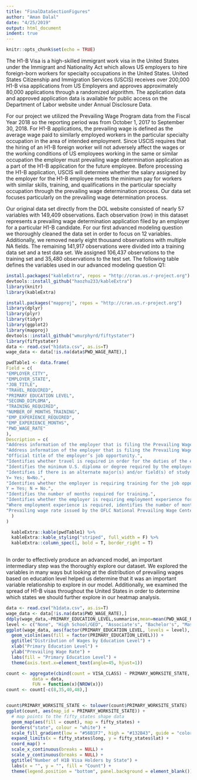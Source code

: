 ```yaml
---
title: "FinalDataSectionFigures"
author: "Aman Dalal"
date: "4/25/2019"
output: html_document
indent: true
---
```


```r
knitr::opts_chunk$set(echo = TRUE)
```

  The H1-B Visa is a high-skilled immigrant work visa in the United States under the Immigrant and Nationality Act which allows US employers to hire foreign-born workers for specialty occupations in the United States. United States Citizenship and Immigration Services (USCIS) receives over 200,000 H1-B visa applications from US Employers and approves approximately 80,000 applications through a randomized algorithm. The application data and approved application data is available for public access on the Department of Labor website under Annual Disclosure Data.


  For our project we utilized the Prevailing Wage Program data from the Fiscal Year 2018 so the reporting period was from October 1, 2017 to September 30, 2018. For H1-B applications, the prevailing wage is defined as the average wage paid to similarly employed workers in the particular specialty occupation in the area of intended employment. Since USCIS requires that the hiring of an H1-B foreign worker will not adversely affect the wages or the working conditions of US employees working in the same or similar occupation the employer must prevailing wage determination application as a part of the H1-B application for the future employee. Before processing the H1-B application, USCIS will determine whether the salary assigned by the employer for the H1-B employee meets the minimum pay for workers with similar skills, training, and qualifications in the particular specialty occupation through the prevailing wage determination process. Our data set focuses particularly on the prevailing wage determination process.


  Our original data set directly from the DOL website consisted of nearly 57 variables with 149,409 observations. Each observation (row) in this dataset represents a prevailing wage determination application filed by an employer for a particular H1-B candidate. For our first advanced modeling question we thoroughly cleaned the data set in order to focus on 12 variables. Additionally, we removed nearly eight thousand observations with multiple NA fields. The remaining 141,917 observations were divided into a training data set and a test data set. We assigned 106,437 observations to the training set and 35,480 observations to the test set. The following table defines the variables used in our advanced modeling question Q1:


```r
install.packages("kableExtra", repos = "http://cran.us.r-project.org")
devtools::install_github("haozhu233/kableExtra")
library(knitr)
library(kableExtra)
```

```r
install.packages("mapproj", repos = "http://cran.us.r-project.org")
library(dplyr)
library(plyr)
library(tidyr)
library(ggplot2)
library(mapproj)
devtools::install_github("wmurphyrd/fiftystater")
library(fiftystater)
data <- read.csv("h1data.csv", as.is=T)
wage_data <- data[!is.na(data$PWD_WAGE_RATE),]
```

```r

pwdTable1 <- data.frame(
Field = c(
"EMPLOYER_CITY",
"EMPLOYER_STATE",
"JOB_TITLE",
"TRAVEL_REQUIRED",
"PRIMARY EDUCATION LEVEL",
"SECOND_DIPLOMA",
"TRAINING_REQUIRED",
"NUMBER_OF_MONTHS_TRAINING",
"EMP_EXPERIENCE_REQUIRED",
"EMP_EXPERIENCE_MONTHS",
"PWD_WAGE_RATE"
),
Description = c(
"Address information of the employer that is filing the Prevailing Wage Determination Form.",
"Address information of the employer that is filing the Prevailing Wage Determination Form.",
"Official title of the employer’s job opportunity.",
"Identifies whether travel is required in order for the duties of the employer’s job opportunity to be performed.",
"Identifies the minimum U.S. diploma or degree required by the employer for the job opportunity. Valid values include “None,” “High School/GED,” “Associate’s,” “Bachelor’s,” “Master’s,” “Doctorate (PhD),” and “Other degree (JD, MD, etc.)”.",
"Identifies if there is an alternate major(s) and/or field(s) of study required by the employer for the job opportunity.
Y= Yes; N=No.",
"Identifies whether the employer is requiring training for the job opportunity. 
Y = Yes; N = No.",
"Identifies the number of months required for training.",
"Identifies whether the employer is requiring employment experience for the job opportunity. Y = Yes; N = No.",
"Where employment experience is required, identifies the number of months of employment experience the employer is requiring for the job opportunity.",
"Prevailing wage rate issued by the OFLC National Prevailing Wage Center."
  )
)

  kableExtra::kable(pwdTable1) %>%
  kableExtra::kable_styling("striped", full_width = F) %>%
  kableExtra::column_spec(1, bold = T, border_right = T)
  


```

In order to effectively produce an advanced model, an important intermediary step was the thoroughly explore our dataset. We explored the variables in many ways but looking at the distribution of prevailing wages based on education level helped us determine that it was an important variable relationship to explore in our model. Additionally, we examined the spread of H1-B visas throughout the United States in order to determine which states we should further explore in our heatmap analysis. 

```r
data <- read.csv("h1data.csv", as.is=T)
wage_data <- data[!is.na(data$PWD_WAGE_RATE),]
ddply(wage_data,~PRIMARY_EDUCATION_LEVEL,summarise,mean=mean(PWD_WAGE_RATE),sd=sd(PWD_WAGE_RATE))
level <- c("None", "High School/GED", "Associate's", "Bachelor's", "Master's", "Doctorate (PhD)", "Other Degree (JD, MD, etc.)")
ggplot(wage_data, aes(factor(PRIMARY_EDUCATION_LEVEL, levels = level), PWD_WAGE_RATE)) +
  geom_violin(aes(fill = factor(PRIMARY_EDUCATION_LEVEL))) +
  ggtitle("Distribution of Wages by Education Level") +
  xlab("Primary Education Level") +
  ylab("Prevailing Wage Rate") +
  labs(fill = "Primary Education Level") +
  theme(axis.text.x=element_text(angle=45, hjust=1))

count <- aggregate(cbind(count = VISA_CLASS) ~ PRIMARY_WORKSITE_STATE,
          data = data,
          FUN = function(x){NROW(x)})
count <- count[-c(8,35,40,48),]


count$PRIMARY_WORKSITE_STATE <- tolower(count$PRIMARY_WORKSITE_STATE)
ggplot(count, aes(map_id = PRIMARY_WORKSITE_STATE)) +
  # map points to the fifty_states shape data
  geom_map(aes(fill = count), map = fifty_states) +
  borders("state", colour = "white") +
  scale_fill_gradient(low = "#56B1F7", high = "#132B43", guide = "colorbar") +
  expand_limits(x = fifty_states$long, y = fifty_states$lat) +
  coord_map() +
  scale_x_continuous(breaks = NULL) +
  scale_y_continuous(breaks = NULL) +
  ggtitle("Number of H1B Visa Holders by State") +
  labs(x = "", y = "", fill = "Count") +
  theme(legend.position = "bottom", panel.background = element_blank())
```


